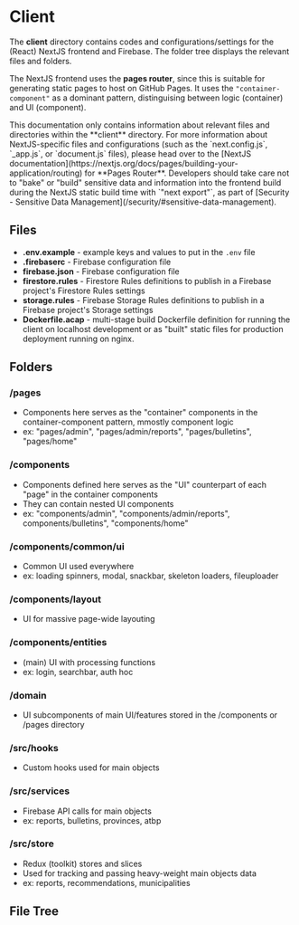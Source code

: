 
# Client

The **client** directory contains codes and configurations/settings for the (React) NextJS frontend and Firebase. The folder tree displays the relevant files and folders.

The NextJS frontend uses the **pages router**, since this is suitable for generating static pages to host on GitHub Pages. It uses the `"container-component"` as a dominant pattern, distinguising between logic (container) and UI (component).

<Callout type="info" emoji="ℹ️">
This documentation only contains information about relevant files and directories within the **client** directory. For more information about NextJS-specific files and configurations (such as the `next.config.js`, `_app.js`, or `document.js` files), please head over to the [NextJS documentation](https://nextjs.org/docs/pages/building-your-application/routing) for **Pages Router**.
</Callout>

<Callout type="warning">
Developers should take care not to "bake" or "build" sensitive data and information into the frontend build during the NextJS static build time with `"next export"`, as part of [Security - Sensitive Data Management](/security/#sensitive-data-management).
</Callout>

## Files

- **.env.example** - example keys and values to put in the `.env` file
- **.firebaserc** - Firebase configuration file
- **firebase.json** - Firebase configuration file
- **firestore.rules** - Firestore Rules definitions to publish in a Firebase project's Firestore Rules settings
- **storage.rules** - Firebase Storage Rules definitions to publish in a Firebase project's Storage settings
- **Dockerfile.acap** - multi-stage build Dockerfile definition for running the client on localhost development or as "built" static files for production deployment running on nginx.

## Folders

### /pages

- Components here serves as the "container" components in the container-component pattern, mmostly component logic
- ex: "pages/admin", "pages/admin/reports",
"pages/bulletins", "pages/home"

### /components

- Components defined here serves as the "UI" counterpart of each "page" in the container components
- They can contain nested UI components
- ex: "components/admin", "components/admin/reports",
components/bulletins", "components/home"

### /components/common/ui

- Common UI used everywhere
- ex: loading spinners, modal, snackbar, skeleton loaders, fileuploader

### /components/layout

- UI for massive page-wide layouting

### /components/entities

- (main) UI with processing functions
- ex: login, searchbar, auth hoc

### /domain

- UI subcomponents of main UI/features stored in the /components or /pages directory

### /src/hooks

- Custom hooks used for main objects

### /src/services

- Firebase API calls for main objects
- ex: reports, bulletins, provinces, atbp

### /src/store

- Redux (toolkit) stores and slices
- Used for tracking and passing heavy-weight main objects data
- ex: reports, recommendations, municipalities

## File Tree

<FileTree>
  <FileTree.Folder name="client" defaultOpen>
    <FileTree.Folder name="components">
      <FileTree.Folder name="admin" />
      <FileTree.Folder name="superadmin" />
    </FileTree.Folder>
    <FileTree.Folder name="config" />
    <FileTree.Folder name="domain" />
    <FileTree.Folder name="pages">
      <FileTree.Folder name="admin" />
      <FileTree.Folder name="superadmin" />
    </FileTree.Folder>
    <FileTree.Folder name="public">
      <FileTree.File name="test" />
    </FileTree.Folder>
    <FileTree.Folder name="src" defaultOpen>
      <FileTree.Folder name="firebase">
        <FileTree.File name="firebase.config.js" />
      </FileTree.Folder>
      <FileTree.Folder name="hooks" />
      <FileTree.Folder name="mui" />
      <FileTree.Folder name="services" />
      <FileTree.Folder name="store" />
      <FileTree.Folder name="utils" />
    </FileTree.Folder>
    <FileTree.Folder name="styles">
      <FileTree.File name="test" />
    </FileTree.Folder>
    <FileTree.File name=".env.example" />
    <FileTree.File name=".firebaserc" />
    <FileTree.File name="Dockerfile.acap" />
    <FileTree.File name="firebase.json" />
    <FileTree.File name="firestore.rules" />
    <FileTree.File name="storage.rules" />
  </FileTree.Folder>
</FileTree>